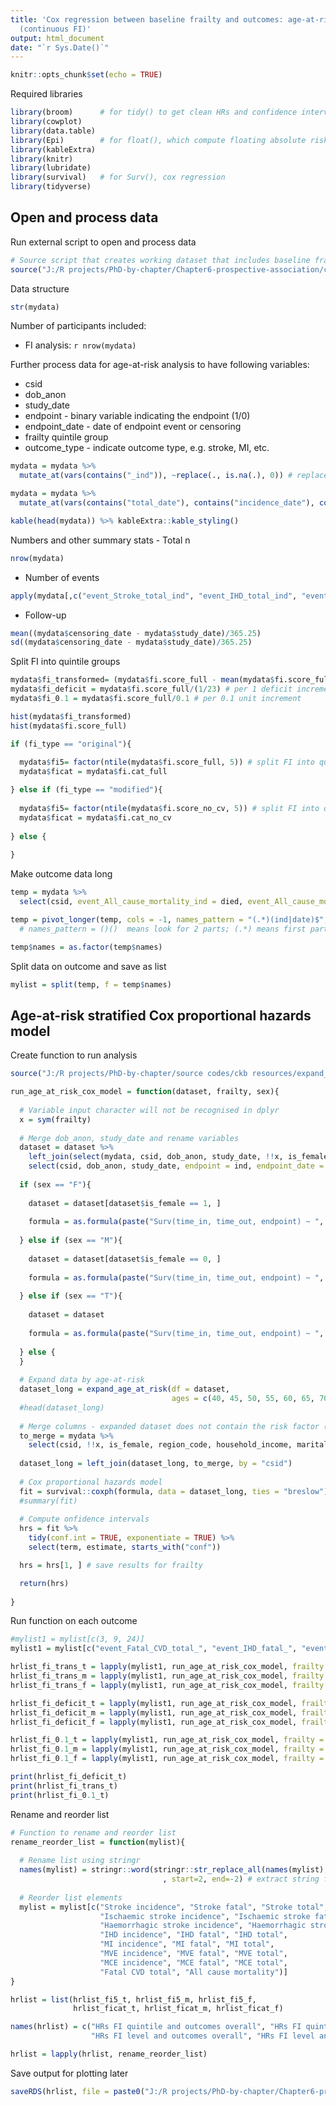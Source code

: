```yaml
---
title: 'Cox regression between baseline frailty and outcomes: age-at-risk stratification
  (continuous FI)'
output: html_document
date: "`r Sys.Date()`"
---
```


```r
knitr::opts_chunk$set(echo = TRUE)
```

Required libraries

```r
library(broom)      # for tidy() to get clean HRs and confidence intervals from model fit
library(cowplot)
library(data.table)
library(Epi)        # for float(), which compute floating absolute risks using the method by Easton et al.
library(kableExtra)
library(knitr)
library(lubridate)
library(survival)   # for Surv(), cox regression
library(tidyverse)
```

## Open and process data

Run external script to open and process data

```r
# Source script that creates working dataset that includes baseline frailty scores and CVD outcomes with key baseline covariates
source("J:/R projects/PhD-by-chapter/Chapter6-prospective-association/code/source/script to open and process dataset to analyse baseline frailty and outcomes.R")
```

Data structure

```r
str(mydata)
```

Number of participants included:

  - FI analysis: `r nrow(mydata)`

Further process data for age-at-risk analysis to have following variables:

  - csid
  - dob_anon
  - study_date
  - endpoint - binary variable indicating the endpoint (1/0)
  - endpoint_date - date of endpoint event or censoring
  - frailty quintile group
  - outcome_type - indicate outcome type, e.g. stroke, MI, etc.

```r
mydata = mydata %>% 
  mutate_at(vars(contains("_ind")), ~replace(., is.na(.), 0)) # replace missing values with zeros for dummy variables 

mydata = mydata %>% 
  mutate_at(vars(contains("total_date"), contains("incidence_date"), contains("fatal_date"), date_of_death), ~replace(., is.na(.), censoring_date)) # if empty dates (i.e. no event), then replace empty values with censoring date

kable(head(mydata)) %>% kableExtra::kable_styling()
```
Numbers and other summary stats
  - Total n
```r
nrow(mydata)
```

  - Number of events
```r
apply(mydata[,c("event_Stroke_total_ind", "event_IHD_total_ind", "event_Stroke_fatal_ind", "event_IHD_fatal_ind", "event_Fatal_CVD_total_ind")], 2, function(x) summary(as.factor(x)))
```

  - Follow-up
```r
mean((mydata$censoring_date - mydata$study_date)/365.25)
sd((mydata$censoring_date - mydata$study_date)/365.25)
```

Split FI into quintile groups

```r
mydata$fi_transformed= (mydata$fi.score_full - mean(mydata$fi.score_full))/sd(mydata$fi.score_full) # per 1 SD
mydata$fi_deficit = mydata$fi.score_full/(1/23) # per 1 deficit increment
mydata$fi_0.1 = mydata$fi.score_full/0.1 # per 0.1 unit increment

hist(mydata$fi_transformed)
hist(mydata$fi.score_full)
```

```r
if (fi_type == "original"){
  
  mydata$fi5= factor(ntile(mydata$fi.score_full, 5)) # split FI into quintile groups 
  mydata$ficat = mydata$fi.cat_full

} else if (fi_type == "modified"){
  
  mydata$fi5= factor(ntile(mydata$fi.score_no_cv, 5)) # split FI into quintile groups 
  mydata$ficat = mydata$fi.cat_no_cv
  
} else {
   
}
```

Make outcome data long

```r
temp = mydata %>% 
  select(csid, event_All_cause_mortality_ind = died, event_All_cause_mortality_date = date_of_death, contains("event_"))

temp = pivot_longer(temp, cols = -1, names_pattern = "(.*)(ind|date)$", names_to = c("names", ".value"))
  # names_pattern = ()()  means look for 2 parts; (.*) means first part should have zero or more characters; (ind|date)$ means the second part should end either as ind or date

temp$names = as.factor(temp$names)
```

Split data on outcome and save as list

```r
mylist = split(temp, f = temp$names)
```

## Age-at-risk stratified Cox proportional hazards model

Create function to run analysis

```r
source("J:/R projects/PhD-by-chapter/source codes/ckb resources/expand_age_at_risk.R")

run_age_at_risk_cox_model = function(dataset, frailty, sex){
  
  # Variable input character will not be recognised in dplyr
  x = sym(frailty)
  
  # Merge dob_anon, study_date and rename variables
  dataset = dataset %>% 
    left_join(select(mydata, csid, dob_anon, study_date, !!x, is_female), by = "csid") %>% # mydata contains frailty variable and other covariates
    select(csid, dob_anon, study_date, endpoint = ind, endpoint_date = date, !!x, is_female)
  
  if (sex == "F"){
    
    dataset = dataset[dataset$is_female == 1, ]
    
    formula = as.formula(paste("Surv(time_in, time_out, endpoint) ~ ", frailty," + strata(as.factor(XAgeGrp)) + region_code + household_income + marital_status + occupation + highest_education + hypertension_diag + diabetes_diag + alcohol_category + smoking_group + poor_adiposity + poor_diet + met"))
    
  } else if (sex == "M"){
    
    dataset = dataset[dataset$is_female == 0, ]
    
    formula = as.formula(paste("Surv(time_in, time_out, endpoint) ~ ", frailty," + strata(as.factor(XAgeGrp)) + region_code + household_income + marital_status + occupation + highest_education + hypertension_diag + diabetes_diag + alcohol_category + smoking_group + poor_adiposity + poor_diet + met"))
    
  } else if (sex == "T"){
    
    dataset = dataset
    
    formula = as.formula(paste("Surv(time_in, time_out, endpoint) ~ ", frailty," + strata(as.factor(XAgeGrp)) + is_female + region_code + household_income + marital_status + occupation + highest_education + hypertension_diag + diabetes_diag + alcohol_category + smoking_group + poor_adiposity + poor_diet + met"))
    
  } else {
  }
  
  # Expand data by age-at-risk
  dataset_long = expand_age_at_risk(df = dataset,
                                    ages = c(40, 45, 50, 55, 60, 65, 70, 75, 80))
  #head(dataset_long)
  
  # Merge columns - expanded dataset does not contain the risk factor (frailty) or other covariates
  to_merge = mydata %>% 
    select(csid, !!x, is_female, region_code, household_income, marital_status, occupation, highest_education, met, hypertension_diag, diabetes_diag, alcohol_category, smoking_group, poor_adiposity, poor_diet)
  
  dataset_long = left_join(dataset_long, to_merge, by = "csid")
  
  # Cox proportional hazards model
  fit = survival::coxph(formula, data = dataset_long, ties = "breslow") # the expanded dataframe contains 'XAgeGrp' column which can be used to stratify the CoxPH model, the time columns specify the start and end time for intervals
  #summary(fit)
  
  # Compute onfidence intervals
  hrs = fit %>% 
    tidy(conf.int = TRUE, exponentiate = TRUE) %>% 
    select(term, estimate, starts_with("conf"))

  hrs = hrs[1, ] # save results for frailty

  return(hrs)
  
}  
```

Run function on each outcome

```r
#mylist1 = mylist[c(3, 9, 24)]
mylist1 = mylist[c("event_Fatal_CVD_total_", "event_IHD_fatal_", "event_Stroke_fatal_", "event_All_cause_mortality_")]

hrlist_fi_trans_t = lapply(mylist1, run_age_at_risk_cox_model, frailty = "fi_transformed", sex = "T")
hrlist_fi_trans_m = lapply(mylist1, run_age_at_risk_cox_model, frailty = "fi_transformed", sex = "M")
hrlist_fi_trans_f = lapply(mylist1, run_age_at_risk_cox_model, frailty = "fi_transformed", sex = "F")

hrlist_fi_deficit_t = lapply(mylist1, run_age_at_risk_cox_model, frailty = "fi_deficit", sex = "T")
hrlist_fi_deficit_m = lapply(mylist1, run_age_at_risk_cox_model, frailty = "fi_deficit", sex = "M")
hrlist_fi_deficit_f = lapply(mylist1, run_age_at_risk_cox_model, frailty = "fi_deficit", sex = "F")

hrlist_fi_0.1_t = lapply(mylist1, run_age_at_risk_cox_model, frailty = "fi_0.1", sex = "T")
hrlist_fi_0.1_m = lapply(mylist1, run_age_at_risk_cox_model, frailty = "fi_0.1", sex = "M")
hrlist_fi_0.1_f = lapply(mylist1, run_age_at_risk_cox_model, frailty = "fi_0.1", sex = "F")
```

```r
print(hrlist_fi_deficit_t)
print(hrlist_fi_trans_t)
print(hrlist_fi_0.1_t)
```

Rename and reorder list

```r
# Function to rename and reorder list
rename_reorder_list = function(mylist){
  
  # Rename list using stringr
  names(mylist) = stringr::word(stringr::str_replace_all(names(mylist), "_", " ") # replace all underscore with space
                                  , start=2, end=-2) # extract string from 2 word until last second word
  
  # Reorder list elements
  mylist = mylist[c("Stroke incidence", "Stroke fatal", "Stroke total",
                    "Ischaemic stroke incidence", "Ischaemic stroke fatal", "Ischaemic stroke total",
                    "Haemorrhagic stroke incidence", "Haemorrhagic stroke fatal", "Haemorrhagic stroke total",
                    "IHD incidence", "IHD fatal", "IHD total",
                    "MI incidence", "MI fatal", "MI total",
                    "MVE incidence", "MVE fatal", "MVE total",
                    "MCE incidence", "MCE fatal", "MCE total",
                    "Fatal CVD total", "All cause mortality")]
}

hrlist = list(hrlist_fi5_t, hrlist_fi5_m, hrlist_fi5_f,
              hrlist_ficat_t, hrlist_ficat_m, hrlist_ficat_f)

names(hrlist) = c("HRs FI quintile and outcomes overall", "HRs FI quintile and outcomes in male", "HRs FI quintile and outcomes in female",
                  "HRs FI level and outcomes overall", "HRs FI level and outcomes in male", "HRs FI level and outcomes in female")

hrlist = lapply(hrlist, rename_reorder_list)
```

Save output for plotting later

```r
saveRDS(hrlist, file = paste0("J:/R projects/PhD-by-chapter/Chapter6-prospective-association/rds objects/output data/HRs baseline FI (", fi_type, ") and outcomes.rds"))
```
